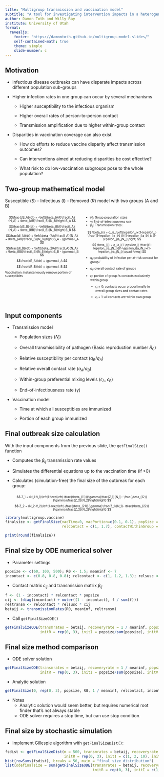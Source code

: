 ```yaml
---
title: "Multigroup transmission and vaccination model"
subtitle: "A tool for investigating intervention impacts in a heterogeneous population"
author: Damon Toth and Willy Ray
institute: University of Utah
format:
  revealjs:
    footer: "https://damontoth.github.io/multigroup-model-slides/"
    self-contained-math: true
    theme: simple
    slide-number: c
---
```


## Motivation {.smaller}

-   Infectious disease outbreaks can have disparate impacts across different population sub-groups

-   Higher infection rates in one group can occur by several mechanisms

    -   Higher susceptibility to the infectious organism

    -   Higher overall rates of person-to-person contact

    -   Transmission amplification due to higher within-group contact

-   Disparities in vaccination coverage can also exist

    -   How do efforts to reduce vaccine disparity affect transmission outcomes?

    -   Can interventions aimed at reducing disparities be cost effective?
    
    -   What risk to do low-vaccination subgroups pose to the whole population?    

## Two-group mathematical model {.smaller}

Susceptible ($S$) -- Infectious ($I$) -- Removed ($R$) model with two groups (A and B)

::::::: columns
:::: {.column width="50%"}
::: {style="font-size: 70%;"}
$$\frac{dS_A}{dt} = -\left(\beta_{AA}\frac{I_A}{N_A} + \beta_{AB}\frac{I_B}{N_B}\right)S_A
$$ $$\frac{dS_B}{dt} = -\left(\beta_{BA}\frac{I_A}{N_A} + \beta_{BB}\frac{I_B}{N_B}\right)S_B
$$ $$\frac{dI_A}{dt} = \left(\beta_{AA}\frac{I_A}{N_A} + \beta_{AB}\frac{I_B}{N_B}\right)S_A - \gamma I_A
$$ $$\frac{dI_B}{dt} = \left(\beta_{BA}\frac{I_A}{N_A} + \beta_{BB}\frac{I_B}{N_B}\right)S_B - \gamma I_B
$$ $$\frac{dR_A}{dt} = \gamma I_A
$$ $$\frac{dR_B}{dt} = \gamma I_B
$$ Vaccination: instantaneously remove portion of susceptibles
:::
::::

:::: {.column width="50%"}
::: {style="font-size: 70%;"}
-   $N_i$: Group population sizes
-   $\gamma$: End-of-infectiousness rate
-   $\beta_{ij}$: Transmission rates:

$$
\beta_{ii} = q_ia_i\left(\epsilon_i+(1-\epsilon_i) \frac{(1-\epsilon_i)a_iN_i}{(1-\epsilon_i)a_iN_i+(1-\epsilon_j)a_jN_j}\right)
$$ $$
\beta_{ij} = q_ia_i(1-\epsilon_i) \frac{(1-\epsilon_j)a_jN_j}{(1-\epsilon_i)a_iN_i+(1-\epsilon_j)a_jN_j},\quad i\neq j
$$

-   $q_i$: probability of infection per at-risk contact for group $i$

-   $a_i$: overall contact rate of group $i$

-   $\epsilon_i$: portion of group $i$'s contacts exclusively within group

    -   $\epsilon_i=0$: contacts occur proportionally to overall group sizes and contact rates

    -   $\epsilon_i=1$: all contacts are within own group
:::
::::
:::::::

## Input components {.smaller}

-   Transmission model

    -   Population sizes ($N_i$)

    -   Overall transmissibility of pathogen (Basic reproduction number $R_0$)

    -   Relative susceptibility per contact ($q_B/q_A$)

    -   Relative overall contact rate ($a_A/a_B$)

    -   Within-group preferential mixing levels ($\epsilon_A$, $\epsilon_B$)

    -   End-of-infectiousness rate ($\gamma$)

-   Vaccination model

    -   Time at which all susceptibles are immunized

    -   Portion of each group immunized

## Final outbreak size calculation {.smaller}

With the input components from the previous slide, the `getFinalSize()` function

-   Computes the $\beta_{ij}$ transmission rate values

-   Simulates the differential equations up to the vaccination time (if \>0)

-   Calculates (simulation-free) the final size of the outbreak for each group:

### 

::: {style="font-size: 70%;"}
$$ Z_1 = (N_1-V_1)\left(1-\exp\left(-\frac{\beta_{11}}{\gamma}\frac{Z_1}{N_1}-
\frac{\beta_{12}}{\gamma}\frac{Z_2}{N_2}\right)\right) $$ $$ Z_2 = (N_2-V_2)\left(1-\exp\left(-\frac{\beta_{21}}{\gamma}\frac{Z_1}{N_1}-
\frac{\beta_{22}}{\gamma}\frac{Z_2}{N_2}\right)\right) $$
:::

```r
library(multigroup.vaccine)
finalsize <- getFinalSize(vacTime=0, vacPortion=c(0.1, 0.1), popSize = c(8e5, 2e5), R0 = 1.5, recoveryRate = 1/7,
                          relContact = c(1, 1.7), contactWithinGroup = c(0.4, 0.4), relSusc = c(1, 1))
```

```r
print(round(finalsize))
```

## Final size by ODE numerical solver {.smaller}

-   Parameter settings

```r
popsize <- c(60, 100, 500); R0 <- 1.5; meaninf <- 7
incontact <- c(0.8, 0.8, 0.8); relcontact <- c(1, 1.2, 1.3); relsusc <- c(1, 0.9, 1.1)
```

-   Contact matrix $c_{ij}$ and transmission matrix $\beta_{ij}$

```r
f <- (1 - incontact) * relcontact * popsize
cij <- (diag(incontact) + outer((1 - incontact), f / sum(f)))
reltransm <- relcontact * relsusc * cij
betaij <- transmissionRates(R0, meaninf, reltransm)
```

-   Call `getFinalSizeODE()`

```r
getFinalSizeODE(transmrates = betaij, recoveryrate = 1 / meaninf, popsize = popsize, 
                initR = rep(0, 3), initI = popsize/sum(popsize), initV = rep(0, 3))
```

## Final size method comparison {.smaller}

-   ODE solver solution

```r
getFinalSizeODE(transmrates = betaij, recoveryrate = 1 / meaninf, popsize = popsize, 
                initR = rep(0, 3), initI = popsize/sum(popsize), initV = rep(0, 3))$totalSize
```

-   Analytic solution

```r
getFinalSize(0, rep(0, 3), popsize, R0, 1 / meaninf, relcontact, incontact, relsusc)
```

-   Notes
    -   Analytic solution would seem better, but requires numerical root finder that's not always stable
    -   ODE solver requires a stop time, but can use stop condition.

## Final size by stochastic simulation {.smaller}

-   Implement Gillespie algorithm with `getFinalSizeDist()`:

```r
fsdist <- getFinalSizeDist(n = 500, transmrates = betaij, recoveryrate = 1 / meaninf, popsize = popsize, 
                           initR = rep(0, 3), initI = c(1, 2, 10), initV = rep(0, 3))
hist(rowSums(fsdist), breaks = 50, main = "final size distribution")
list(odefinalsize = sum(getFinalSizeODE(transmrates = betaij, recoveryrate = 1 / meaninf, popsize = popsize,
                                        initR = rep(0, 3), initI = c(1, 2, 10), initV = rep(0, 3))$totalSize))
```
